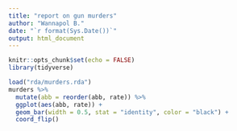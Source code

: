 ```yaml
---
title: "report on gun murders"
author: "Wannapol B."
date: "`r format(Sys.Date())`"
output: html_document
---
```


```r
knitr::opts_chunk$set(echo = FALSE)
library(tidyverse)
```



```r

load("rda/murders.rda")
murders %>% 
  mutate(abb = reorder(abb, rate)) %>%
  ggplot(aes(abb, rate)) +
  geom_bar(width = 0.5, stat = "identity", color = "black") +
  coord_flip()
```


